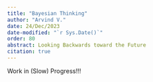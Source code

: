 ```yaml
---
title: "Bayesian Thinking"
author: "Arvind V."
date: 24/Dec/2023
date-modified: "`r Sys.Date()`"
order: 80
abstract: Looking Backwards toward the Future
citation: true
---
```


Work in (Slow) Progress!!!
